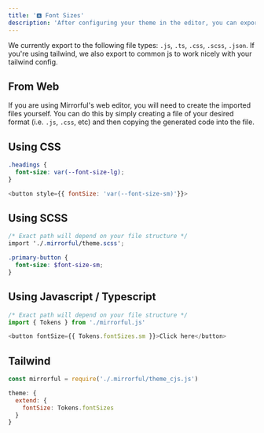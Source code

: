 ```yaml
---
title: '🅰️ Font Sizes'
description: 'After configuring your theme in the editor, you can export font sizes to be used by your app.'
---
```


We currently export to the following file types: `.js`, `.ts`, `.css`, `.scss`, `.json`. If you're using tailwind, we also export to common js to work nicely with your tailwind config.

## From Web

If you are using Mirrorful's web editor, you will need to create the imported files yourself. You can do this by simply creating a file of your desired format (i.e. `.js`, `.css`, etc) and then copying
the generated code into the file.

## Using CSS

```css
.headings {
  font-size: var(--font-size-lg);
}
```

```javascript
<button style={{ fontSize: 'var(--font-size-sm)'}}>
```

## Using SCSS

```scss
/* Exact path will depend on your file structure */
import './.mirrorful/theme.scss';

.primary-button {
  font-size: $font-size-sm;
}
```

## Using Javascript / Typescript

```javascript
/* Exact path will depend on your file structure */
import { Tokens } from './mirrorful.js'

<button fontSize={{ Tokens.fontSizes.sm }}>Click here</button>
```

## Tailwind

```javascript
const mirrorful = require('./.mirrorful/theme_cjs.js')

theme: {
  extend: {
    fontSize: Tokens.fontSizes
  }
}
```
